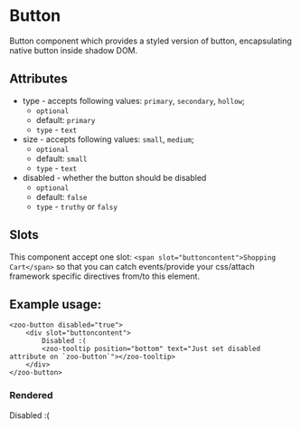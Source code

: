 
<Meta title="Docs/Button"/>

# Button

Button component which provides a styled version of button, encapsulating native button inside shadow DOM.

## Attributes
- type - accepts following values: `primary`, `secondary`, `hollow`;
  - `optional`
  - default: `primary`
  - `type` - `text`
- size - accepts following values: `small`, `medium`;
  - `optional`
  - default: `small`
  - `type` - `text`
- disabled - whether the button should be disabled
  - `optional`
  - default: `false`
  - `type` - `truthy` or `falsy`

## Slots
This component accept one slot: `<span slot="buttoncontent">Shopping Cart</span>` so that you can catch events/provide your css/attach framework specific directives from/to this element.

## Example usage:
```
<zoo-button disabled="true">
	<div slot="buttoncontent">
		Disabled :(
		<zoo-tooltip position="bottom" text="Just set disabled attribute on `zoo-button`"></zoo-tooltip>
	</div>
</zoo-button>
```
### Rendered
<zoo-button disabled="true">
	<div slot="buttoncontent">
		Disabled :(
		<zoo-tooltip position="bottom" text="Just set disabled attribute on `zoo-button`"></zoo-tooltip>
	</div>
</zoo-button>